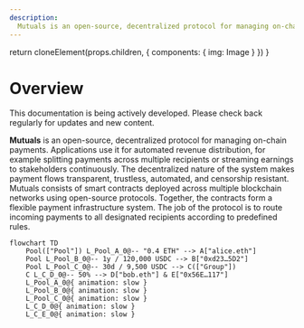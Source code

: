 ```yaml
---
description:
  Mutuals is an open-source, decentralized protocol for managing on-chain payments.
---
```



return cloneElement(props.children, {
components: {
img: Image
}
})
}

# Overview

<Callout type="warning">
  This documentation is being actively developed. Please check back regularly for updates and new content.
</Callout>

**Mutuals** is an open-source, decentralized protocol for managing on-chain payments.
Applications use it for automated revenue distribution, for example splitting payments across multiple recipients or streaming earnings to stakeholders continuously.
The decentralized nature of the system makes payment flows transparent, trustless, automated, and censorship resistant.
Mutuals consists of smart contracts deployed across multiple blockchain networks using open-source protocols.
Together, the contracts form a flexible payment infrastructure system.
The job of the protocol is to route incoming payments to all designated recipients according to predefined rules.

```mermaid
flowchart TD
    Pool(["Pool"]) L_Pool_A_0@-- "0.4 ETH" --> A["alice.eth"]
    Pool L_Pool_B_0@-- 1y / 120,000 USDC --> B["0xd23…5D2"]
    Pool L_Pool_C_0@-- 30d / 9,500 USDC --> C(["Group"])
    C L_C_D_0@-- 50% --> D["bob.eth"] & E["0x56E…117"]
    L_Pool_A_0@{ animation: slow }
    L_Pool_B_0@{ animation: slow }
    L_Pool_C_0@{ animation: slow }
    L_C_D_0@{ animation: slow }
    L_C_E_0@{ animation: slow }
```
